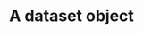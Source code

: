 ---
title: A dataset object
description: 'This guide introduces how to create and manage projects in your organization'
---